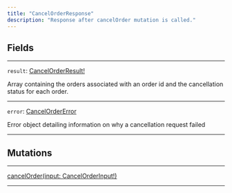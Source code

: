 ```yaml
---
title: "CancelOrderResponse"
description: "Response after cancelOrder mutation is called."
---
```


## Fields

---

`result`: [CancelOrderResult!](/api-reference/cancelorderresult)

Array containing the orders associated with an order id and the cancellation status for each order.

---

`error`: [CancelOrderError](/api-reference/cancelordererror)

Error object detailing information on why a cancellation request failed

---

## Mutations

---

[cancelOrder(input: CancelOrderInput!)](https://rye-docs.readme.io/api-reference/cancelorder)

---
